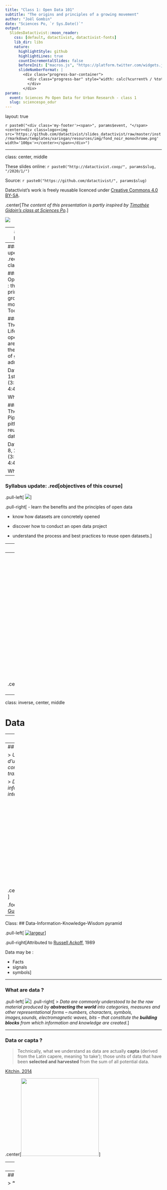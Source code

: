 ```yaml
---
title: "Class 1: Open Data 101"
subtitle: "The origins and principles of a growing movement"
author: "Joël Gombin"
date: "Sciences Po, `r Sys.Date()`"
output:
  SlidesDatactivist::moon_reader:
    css: [default, datactivist, datactivist-fonts]
    lib_dir: libs
    nature:
      highlightStyle: github
      highlightLines: true
      countIncrementalSlides: false
      beforeInit: ["macros.js", "https://platform.twitter.com/widgets.js"]
      slideNumberFormat: |
        <div class="progress-bar-container">
          <div class="progress-bar" style="width: calc(%current% / %total% * 100%);">
          </div>
        </div>
params:
  event: Sciences Po Open Data for Urban Research - class 1
  slug: sciencespo_odur
---
```


layout: true

<style>
.remark-slide-number {
  position: inherit;
}

.remark-slide-number .progress-bar-container {
  position: absolute;
  bottom: 0;
  height: 4px;
  display: block;
  left: 0;
  right: 0;
}

.remark-slide-number .progress-bar {
  height: 100%;
  background-color: #e95459;
}

</style>


`r paste0("<div class='my-footer'><span>", params$event, "</span> <center><div class=logo><img src='https://github.com/datactivist/slides_datactivist/raw/master/inst/rmarkdown/templates/xaringan/resources/img/fond_noir_monochrome.png' width='100px'></center></span></div>")` 


---

class: center, middle

These slides online: `r paste0("http://datactivist.coop/", params$slug, "/2020/1/")`

Source: `r paste0("https://github.com/datactivist/", params$slug)`


Datactivist's work is freely reusable licenced under [Creative Commons 4.0 BY-SA](https://creativecommons.org/licenses/by-sa/4.0/legalcode.fr).

.center[*The content of this presentation is partly inspired by [Timothée Gidoin's class at Sciences Po](https://gidoin.github.io/sciencespodata/lesson2_opendata.html#1).*]

![](https://mirrors.creativecommons.org/presskit/buttons/88x31/png/by-sa.png)



---
### About Datactivist

<img style="float:right; margin:10px ; width:200px" src="https://datactivist.coop/recife/img/stickerdatapeople.png" />

- Datactivist is a French cooperative company un specialised in open data created in 2016 with a mission to .red[**open data and make them useful**].

- We are commited to open data as it can effectively .red[**reduce information asymetries**] and create a level-playing field. We work with data producers as well as reusers in public organisations, corporations and NGos.

- We practice what we preach and our dedication to the .red[**commons**]: we are a workers co-operative and our productions are freely usable by anyone.

- We believe .red[**research**] can help us better understand and solve the issue we face in the open data field

---
### Syllabus update: .red[next classes]

#### Class 1 - Open Data 101 : the origins and principles of a growing movement
Today!

#### Class 2 - The Open Data Lifecycle: how open datasets are opened in the backroom of government administrations?

Date: October 1st, 2020 (3:30pm - 4:45pm)

Where? TBD

#### Class 3 - The Data Pipeline: the pitfalls of reusing open datasets

Date: October 8,  2020 (3:30pm - 4:45pm)

Where? TBD

---
### Syllabus update: .red[objectives of this course]

.pull-left[
![](https://datactivist.coop/dataliteracy/img/OPENDATA.jpg)
]


.pull-right[
- learn the benefits and the principles of open data 

- know how datasets are concretely opened

- discover how to conduct an open data project

- understand the process and best practices to reuse open datasets.]

---
### Syllabus update: .red[grading]

- **After each class: a form to submit** : 
  - **50% of your total grade** 
  - Individual exercise during or after the class 
  - Short questions to ensure you understood course materials
  - To be submitted before next class (or within a week)

- **Final Exam** : .red[**DEADLINE OCT 15**]
  - **50% of your total grade**: a 2-pages (graph/map included) note, **.red[1]** page of annex **MAX** allowed, for the Chief of Staff of the City Hall with the main result you got by analysing this data
    - Find an interesting dataset opened by govt or local authorities or public companies related to urban matter.
    - Analyze the data, cross the data to strenghten your analysis, transform the data to produce a graph or a map displaying the key results
    - If relevant, provide a real policy recommendation based on your results
    - Explain the limits of the data you worked with (quality, scope, granularity..)

---
### May the data be with you !

.center[<img src="https://media.giphy.com/media/3o7aDgsiRMtIlrSZpu/giphy.gif" height="400"/>]

---
class: inverse, center, middle

# Data

---
## What are data ?

.center[<img src="https://media.giphy.com/media/LrGHJGtTbT7PO/giphy.gif" height="400"/>]

---
## What are data ?

> *Une donnée correspond à la représentation d'une information sous une forme conventionnelle destinée à faciliter son traitement*

> *Data correspond to the representation of information in a .red[conventional form] intended to facilitate its processing*

.center[<img src="https://gidoin.github.io/sciencespodata/img/guidepratique.png" height="300"/>]

.footnote[[CNIL & CADA's Open Data Practical Guide, *in French*](https://www.cnil.fr/sites/default/files/atoms/files/guide_open_data.pdf)]

---
Class:
## Data-Information-Knowledge-Wisdom pyramid

.pull-left[
[![largeur](https://gidoin.github.io/sciencespodata/img/pyramid.svg)](https://commons.wikimedia.org/w/index.php?curid=37705247)
]

.pull-right[Attributed to [Russell Ackoff](http://en.wikipedia.org/wiki/Russell_L._Ackoff), 1989

Data may be :

- Facts
- signals
- symbols]

---

### What are data ?

.pull-left[
![](https://gidoin.github.io/sciencespodata/img/kitchin.jpg)
]
.pull-right[
> *Data are commonly understood to be the raw material produced by **abstracting the world** into categories, measures and other representational forms – numbers, characters, symbols, images,sounds, electromagnetic waves, bits – that constitute the **building blocks** from which information and knowledge are created.*]

---

### Data or capta ?

> Technically, what we understand as data are actually **capta** (derived from the Latin capere, meaning ‘to take’); those units of data that have been **selected and harvested** from the sum of all potential data.

[Kitchin, 2014](https://books.google.fr/books?hl=fr&lr=&id=GfOICwAAQBAJ&oi=fnd&pg=PP1&dq=kitchin+data+revolution&ots=pcyfMTZh-V&sig=dQyPTL3AIN_4RdWvtBFw4VjdAa4#v=onepage&q=kitchin%20data%20revolution&f=false)

.center[<img src="https://gidoin.github.io/sciencespodata/img/robkitchin.jpg" height="250"/>] 

---
## Data are cool !

> **US Air traffic on September 11th 2001**

.center[<img src="https://i.imgur.com/X10kmms.gif" height="400"/>]

.footnote[[Source](https://www.reddit.com/r/Damnthatsinteresting/comments/d2gj7z/us_air_traffic_on_september_11_2001/)]

---
## Data are cool !

> **"100 years of world cuisine"**

.center[<img src="https://gidoin.github.io/sciencespodata/img/datavizdeaths.png" height="400"/>]

.footnote[[NKB Dataviz](https://owni.fr/2011/05/11/guerre-et-cuisine/index.html)]

---
## Data are cool !

.center[<img src="https://gidoin.github.io/sciencespodata/img/tricot.png" height="450"/>]

.footnote[[Source](https://twitter.com/montgomerysue/status/1128093628738482177)]

---
## Data are cool !

.center[<img src="https://gidoin.github.io/sciencespodata/img/violenceandimmigration.png" height="400"/>]

.footnote[[Source](https://www.themarshallproject.org/2018/03/30/the-myth-of-the-criminal-immigrant)]

---
Class:
## Data are cool !

.pull-left[<img src="https://gidoin.github.io/sciencespodata/img/ainbnb1.png" height="250"/>

Number of Airbnb appartments available in Paris
]

.pull-right[<img src="https://gidoin.github.io/sciencespodata/img/airbnb2.png" height="250"/>

Average price of Airbnb appartments in Paris
]

.footnote[[Source](https://www.sites.univ-rennes2.fr/mastersigat/B_Mericskay/WebGL.html)]

---
class: inverse, center, middle

# The origins of open data

---
### [.red[The multiple facets of open data :]](https://books.openedition.org/cdf/5005?lang=fr) la transparence

Strenghten (_accountability_) and reduce information asymetries

.reduite[
![](https://datactivist.coop/aaf/img/ddhc.png)
]
---
### [.red[The multiple facets of open data: :]](https://books.openedition.org/cdf/5005?lang=fr) freedom of information

In the linkage of cybernetics and free software movements

.reduite.center[![](https://farm7.static.flickr.com/6197/6073305958_19c2bbef40_o.jpg)]

---

###  [.red[The multiple facets of open data: :]](https://books.openedition.org/cdf/5005?lang=fr) data-driven science

.reduite.center[![](http://images.wisegeek.com/physical-data.jpg)]

---

### [.red[The multiple facets of open data:]](https://books.openedition.org/cdf/5005?lang=fr) data industry
"Data is the new (s)oil"

.reduite[.center[![](https://images.pexels.com/photos/70362/oil-monahans-texas-sunset-70362.jpeg?cs=srgb&dl=dawn-drill-evening-70362.jpg&fm=jpg)]]

---

### [.red[The multiple facets of open data:]](https://books.openedition.org/cdf/5005?lang=fr) transform government


.reduite[.center[![](https://upload.wikimedia.org/wikipedia/commons/thumb/1/1d/D%C3%A9mocratie_Ouverte.png/800px-D%C3%A9mocratie_Ouverte.png)]]

---
### Open data : definition

According to Wikipedia, open data is :
> Open data is the idea that some data should be freely available to everyone to use and republish as they wish. One of the most important forms of open data is open government data (OGD), which is a form of open data created by ruling institutions.

**Open data is both a idealogical movement and a practical way of publishing data freely available and usable**

According to [French Government](https://www.gouvernement.fr/action/l-ouverture-des-donnees-publiques) :

> Open data deals with the effort that public organisms do in order to share the data that they own. This opening has to be done **for free, in public format and allow reuse of data**

French law considers that data produced/owned by public administrations/local authorities have to be made available to everyone.
--
**This doesn't include private informations or data that may harm the national security**

---
class: 
### Why should Gov open data ?

.center[<img src="https://media.giphy.com/media/vzvFGQs0P013i/giphy.gif" height="250" />]

--

- **Innovation**

- **Modernisation**

- **Transparency** 

- **Economic opportunities**

---
### Open data : key milestones (in France - compare to your home country?)

![](https://gidoin.github.io/sciencespodata/img/chrono.png)

---

### 7th December 2007 : Sebastopol meeting 

.pull-left[
👥 **What ?** : A meeting of the Open Government Group in Sebastopol (California), headquarters of O'Reilly editions

🎯 **Why ?** : Influence the future president of the US to boost and implement Open Data

📜 **How ?** : By adopting a declaration that define the key principles of Open Government Data

]
.pull-right[
![](https://gidoin.github.io/sciencespodata/img/photofamille.jpg)
]

---
class: middle, center

### 1. Completeness

--

#### Datasets released by the government should be as complete as possible, .red[reflecting the entirety of what is recorded] about a particular subject. 

#### All raw information from a dataset should be released to the public, .red[except to private information] and information that may be sensitive for .red[national safety]

---
class: middle, center

### 2. Primacy / Raw data

--

####  Datasets released by the government should be .red[primary source data]

---
class: middle, center

### 3. Timely data

--

#### Datasets released by the government should be available to the public .red[as soon as possible]

---
class: middle, center

###  4. Ease of Physical and Electronic Access

--

#### Datasets released by the government should be as accessible as possible, with accessibility defined as .red[the ease with which information can be obtained], whether through physical or electronic means

---
class: middle, center

### 5. Machine readability

--

####  Machines can handle certain kinds of inputs much better than others. Information shared in the widely-used PDF format, for example, is very difficult for machines to parse

#### Thus, information should be stored in widely-used file formats that easily lend themselves to machine processing.

---
class: middle, center

### 6. Non-discriminatory access to data

--

#### “Non-discrimination” refers to who can access data and how they must do so

#### Non-discriminatory access to data means that .red[any person can access the data at any time without having to identify him/herself] or provide any justification for doing so.

---
class: middle, center

### 7. Open standards

--

#### Open standards refer to who owns the format in which data is stored

Do you know a widespread proprietary format ?

--

#### Microsoft .red[Excel] is a fairly commonly-used spreadsheet program which costs money to use. Freely available alternative formats often exist by which stored data can be accessed without the need for a software license

---

### 8. Open Licence 

--

#### Maximal openness includes clearly .red[labeling public information] as a work of the government and .red[available without restrictions on use] as part of the public domain

#### In France two type of licences : .red[Licence Ouverte (CC-BY)] ou .red[ODBL (CC-BY-SA)]. what is the difference ?

**LO (from Etalab) / ODBL** : with both you can share, edit the database, create derived products and had a commercial usage

- **LO** : more "permissive" : you just have to mention the source and the date of update

- **ODBL** : you have to share and open your database at the same conditions

---
### Open Data : to go further

Find [the 8 principles of Open Government Data](https://public.resource.org/8_principles.html) that were adopted in Sebastopol December 2007

.center[![](img/sunlightfoundation.png)]

Then in 2010 this list was slightly completed and updated ([10 principes](https://sunlightfoundation.com/policy/documents/ten-open-data-principles/)) by the Sunlight Foundation.

In 2013 the Sunlight Foundation wrote instructions and recommandations to implement concretely Open Data (["Open Data guidelines"](http://sunlightf.wpengine.com/wp-content/uploads/2016/09/OpenDataGuidelines_v3.pdf)) based on those 10 principles

Take time to inquire about the state of open data rules in your home country!  


---
class: inverse, center, middle

# Open Government

---

### What does Opengov mean ?

.center[<img src="https://media.giphy.com/media/IbUUbU4xUDJWcgGMGP/giphy.gif" height="400"/>]

---

### A definition of Opengov

> The OECD defines open government as a culture of governance based on innovative and sustainable public policies and practices inspired by the principles of .red[**transparency, accountability and participation**] that **fosters democracy and inclusive growth**

.center[<img src="https://gidoin.github.io/sciencespodata/img/oecd.png" height="300"/>]

.footnote[[OECD report](https://read.oecd-ilibrary.org/governance/open-government_9789264268104-en#page1)]

---

### A definition of Opengov


.center[<img src="https://gidoin.github.io/sciencespodata/img/gouvouvert.png" height="420"/>]

.footnote[[Source: Démocratie Ouverte](https://fr.wikipedia.org/wiki/Gouvernement_ouvert#/media/Fichier:D%C3%A9mocratie_Ouverte.png)]


---

### A definition of Opengov

.red[**Transparency**]
- *Ouvrir les données* : Open Data
- *Faire de la pédagogie* : being pedagogical
- *Permettre le suivi des politiques* : follow-up of public policies

.red[**Participation**]
- *Consulter les citoyens* : consult the citizens
- *Organiser des débats publics* : Organize public debate
- *Co-construire les politiques* : co-plan public policies with citizens

.red[**Collaboration**]
- *Casser les silos* : break silos between administrations
- *Travailler en transversalité* : work by being agile
- *Organiser des partenariats* : organize partnerships with civil society

---

### A definition of Opengov

OpenGov aims at improving the efficiency and the responsibility of public governance. It affects both national and local authorities.

Three key pillars of Opengov:

1/ Transparency / Accountability

2/ Public participation

3/ Collaboration within public administrations

The Opengov movement and ideas really increased in the last 10 years, notably through the support of a transnational actor...

--

The **Open Government Partnership** aka OGP

---

### Open Government Partnership


.center[<img src="https://gidoin.github.io/sciencespodata/img/ogp.png" height="200"/>] 

In September 2011, a multilateral partnership has been created so as to promote the Open Gov principles and to translate them into concrete public policies : it's called **Open Government Partnership** (OGP)

Initially founded by 8 countries ( Brazil, Indonesia, Mexico, Norway, Philippines, United Kingdom, the USA and... **South Africa** !), now OGP is composed of more than 70 countries, including France

---
### Open Government Partnership

How does OGP work ?

--

To join OGP, a contry has to be coopted by other civil society actors (for instance NGO such as Amnesty International) that testify the goodwill of the government

Once joined, the country has to write, by consulting civil society, a 2-years **national action plan** in which many **commitments** are exposed. Those public commitments have to relate with at least one of the 3 key OGP value : information transparency, public participation, accountability of public action

For instance :
+ Developing a participatory budget representing X % of total budget of a local authority

+ Implement an open data strategy that allows to open key datasets 

+ Consult citizens in the wake of a new project law
---

### OGP and local gov

In 2016, OGP OGP launched the “Subnational Government Pilot Program”

> This decision recognized that many open government innovations and reforms are **happening at the local level** where governments can engage more directly with citizens and many crucial public services are delivered

The Pilot program consisted of 15 “pioneer” subnational governments who signed onto the Open Government Subnational Declaration and submitted their first Action Plans.

Then in 2018, OGP supported the launch of a global Community of Practice on Transparency and Local Open Government within the United Cities and Local Governments (UCLG)

> This Community of Practice will support peer learning, networking, and wider awareness and capacity development on open governance and public integrity at the local level. 

---
class:inverse, middle, center

# Open Data platforms

---

class:inverse, middle, center
## Have you already looked for open data ?

---
### Data.gouv.fr ?

.red[Data.gouv.fr] is the national platform for French public data.
It was designed and inaugurated in 2011, by the **Etalab** mission, and then refreshed in 2013.
.center[<img src="https://github.com/Gidoin/sciencespodata/raw/master/img/datagouvfr.png" height="250"/>] 

There are thousands of datasets (but not only) coming from different type of public data producers such as Ministries, independent agencies, statistical institutes, local authorities but also third parties producers such as OpenStreetMap or OpenFoodFacts

---
### Beyond national OD platform

Data.gouv Portal is French **national** Open data platform but it's not the only website that publishes available public datasets. Do you know others ?

--

+ There are also OD platforms led by **local authorities** at different levels. For instance, [Paris Data](https://opendata.paris.fr/explore/?sort=modified), [la Région Occitanie](https://data.laregion.fr/pages/accueil/), [l'agglomération de Saint-Malo](https://data.stmalo-agglomeration.fr/page/accueil/)...

--

+ Open Data platforms led by **ministries**. Example : [data.education.gouv.fr](https://data.education.gouv.fr/pages/accueil/)

--

+ Open Data plaftorms led by **private organizations**. Example [DataNova](https://datanova.laposte.fr/page/accueil/) (La Poste)

--

+ Datasets directly published in data provider website, without dedicated platform. Example : Insee

---
class:inverse, middle, center
# Challenge 1 : data findability

---
### Challenge 1 : data findability

> Data findability is a major challenge. We have data portals and registries, but government agencies under one national government still publish data in different ways and different locations.(…)
**Data findability is a prerequisite for open data to fulfill its potential and currently most data is very hard to find.** 

.center[<img src="https://index.okfn.org/images/Datagapsclean.jpg" height="280" />]

.footnote[https://index.okfn.org/insights/]

---

### Challenge 1 : data findability

According to you, how can we improve data findability ?

--

**It is necessary to document/fill properly the metadata**, that is to say the descriptive data associated to a dataset. For instance :

--

+ Data producer
+ Date of first publication
+ Update frequency
+ Date of last update
+ Description of the dataset
+ Variables explanation
+ Topics / tags
+ Time and space coverage (year, area, segmentation)

(*This list is not exhaustive*)

---

### Challenge 1 : data findability

Summer 2017, Datactivist realized a census of all the datasets opened by 15 major French cities (Paris, Lyon, Lille, Nantes...). More than 400 datasets were listed but identifying them was not easy at all...

.center[<img src="https://datactivist.coop/ubordeaux/img/recensement.png" height="350"/>] 


.footnote[[Medium article](https://medium.com/datactivist/qui-a-ouvert-quoi-le-recensement-des-donn%C3%A9es-des-villes-est-maintenant-ouvert-b7f697135c1f)]

---

### Challenge 1 : data findability

Thus,
> ** Half of the descriptions of data opened by local authorities were written with less than 180 caracters** and only 4% of the datasets had a description abova 1000 caracters

Beyond very short descriptions, another challenge is to **detail the name of the variables**. Often they contain acronyms that make sense for public agents but can't be understood by common citizens.

In the exemple next slide, [l'enquête Etic du Ministère de l'éducation nationale](https://data.education.gouv.fr/explore/dataset/fr-en-etic_1d/table/), many columns have labeled hardly readable such as "SiEquipementInf" ou "Maint_PersEducHEcole" but the data producer made the effort to detail each of them in the metadata

---

### Challenge 1 : data findability

.center[[<img src="https://github.com/Gidoin/sciencespodata/raw/master/img/etic.png" height="400"/>](https://data.education.gouv.fr/explore/dataset/fr-en-etic_1d/table/)]

---

### Challenge 1 : data findability

.center[<img src="https://github.com/Gidoin/sciencespodata/raw/master/img/metadonnees.png" height="400"/>]

---

### Challenge 1 : data findability

.center[<img src="https://media.giphy.com/media/l4HodBpDmoMA5p9bG/giphy.gif" height="400"/>]

---

### Challenge 1 : data findability

.center[<img src="https://github.com/Gidoin/sciencespodata/raw/master/img/googledataset.png" height="350"/>]

Read [Simon Chignard's article](https://donneesouvertes.info/2018/09/17/jai-teste-google-dataset-search-le-moteur-de-recherche-open-data/) on Google Dataset Search

---
class:inverse, middle, center
# Challenge 2 : data quality

---
### Challenge 2 : data quality


> **Government data is usually incomplete, out of date, of low quality, and fragmented.** In most cases, open data catalogues or portals are manually fed as the result of informal data management approaches. **Procedures, timelines, and responsibilities are frequently unclear among government institutions tasked with this work.**

OpenDataBarometer ?

> It's a global measure of how governments are publishing and using open data for accountability, innovation and social impact. The Leaders Edition looks at the 30 governments that have adopted the Open Data Charter and those that, as G20 members, have committed to G20 Anti-Corruption Open Data Principles.

.footnote[http://opendatabarometer.org/4thedition/report/]

---
### Challenge 2 : data quality

![](https://github.com/Gidoin/sciencespodata/raw/master/img/odb.png)


---
### Challenge 2 : data quality

![](https://github.com/Gidoin/sciencespodata/raw/master/img/odb2.png)

.footnote[[OpenDataBarometer 2017 ranking](https://opendatabarometer.org/?_year=2017&indicator=ODB)]

---
### Challenge 2 : data quality

Sometimes data are well too agregated...

![](https://github.com/Gidoin/sciencespodata/raw/master/img/deception.gif)

---
### Challenge 2 : data quality

Or hardly usable...

.center[<img src="https://raw.githubusercontent.com/Gidoin/sciencespodata/master/img/recensement2.png" height="350"/>]

.footnote[[Source](https://medium.com/datactivist/qui-a-ouvert-quoi-le-recensement-des-donn%C3%A9es-des-villes-est-maintenant-ouvert-b7f697135c1f)]

---
### Challenge 2 : data quality

Or hardly usable...

.center[<img src="https://raw.githubusercontent.com/Gidoin/sciencespodata/master/img/recensement1.png" height="350"/>] 


.footnote[[Source](https://medium.com/datactivist/qui-a-ouvert-quoi-le-recensement-des-donn%C3%A9es-des-villes-est-maintenant-ouvert-b7f697135c1f)]

---
### Challenge 2 : data quality

.center[<img src="https://github.com/Gidoin/sciencespodata/raw/master/img/openrefine.png" height="400"/>] 

[Download Open Refine (+ tutorials)](http://openrefine.org/)

---
### Challenge 2 : data quality

.center[<img src="https://github.com/Gidoin/sciencespodata/raw/master/img/csvgenerator.png" height="400"/>] 

[Have a look to CSV GG (an Etalab initiative)](https://csv-gg.etalab.studio/)

---
### Tidy data

[.center[<img src="https://github.com/Gidoin/sciencespodata/raw/master/img/hadley.jpg" height="250"/>]](https://en.wikipedia.org/wiki/Hadley_Wickham)

--

[_Tidy data_ Paradigm](http://vita.had.co.nz/papers/tidy-data.pdf) (Hadley Wickham)

> “All happy families are alike, but every unhappy family is unhappy in its own way” – Leon Tolstoï 

> “Tidy datasets are all alike, but every messy dataset is messy in its own way.” – Hadley Wickham

---
### Tidy data

[*Tidy data principles*](https://garrettgman.github.io/tidying/) ("données ordonnées")
- Each variable in the data set is placed in its own column
- Each observation is placed in its own row
- Each value is placed in its own cell

.center[<img src="https://garrettgman.github.io/images/tidy-1.png" height="200"/>] 

---
### See you next week!

So happyyyyy together !

.center[<img src="https://media.giphy.com/media/yoJC2GnSClbPOkV0eA/giphy.gif" height="400"/>]


---
class: inverse, center, middle

# Thank you !

Contact : [joel.gombin@sciencespo.fr](mailto:joel.gombin@sciencespo.fr)
